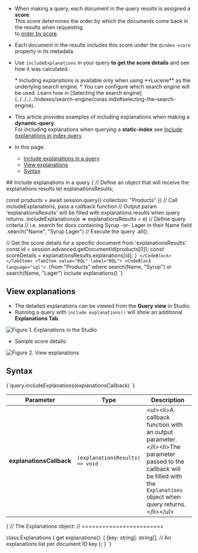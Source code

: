 
<Admonition type="note" title="">

* When making a query, each document in the query results is assigned a **score**.  
  This score determines the order by which the documents come back in the results when requesting   
  to [order by score](../../../../client-api/session/querying/sort-query-results.mdx#order-by-score).

* Each document in the results includes this score under the `@index-score` property in its metadata.

* Use `includeExplanations` in your query **to get the score details** and see how it was calculated.  

    <Admonition type="info" title="">
    * Including explanations is available only when using **Lucene** as the underlying search engine.
    * You can configure which search engine will be used. Learn how in [Selecting the search engine](../../../../indexes/search-engine/corax.mdx#selecting-the-search-engine).
    </Admonition>
* This article provides examples of including explanations when making a **dynamic-query**.  
  For including explanations when querying a **static-index** see [Include explanations in index query](../../../../indexes/querying/include-explanations.mdx).

* In this page:
    * [Include explanations in a query](../../../../client-api/session/querying/debugging/include-explanations.mdx#include-explanations-in-a-query)  
    * [View explanations](../../../../client-api/session/querying/debugging/include-explanations.mdx#view-explanations)  
    * [Syntax](../../../../client-api/session/querying/debugging/include-explanations.mdx#syntax)  
</Admonition>
## Include explanations in a query

<Tabs groupId='languageSyntax'>
<TabItem value="Query" label="Query">
<CodeBlock language="js">
{`// Define an object that will receive the explanations results
let explanationsResults;

const products = await session.query({ collection: "Products" })
     // Call includeExplanations, pass a callback function
     // Output param 'explanationsResults' will be filled with explanations results when query returns 
    .includeExplanations(e => explanationsResults = e)
     // Define query criteria
     // i.e. search for docs containing Syrup -or- Lager in their Name field
    .search("Name", "Syrup Lager")
     // Execute the query
    .all();

// Get the score details for a specific document from 'explanationsResults'
const id = session.advanced.getDocumentId(products[0]);
const scoreDetails = explanationsResults.explanations[id];
`}
</CodeBlock>
</TabItem>
<TabItem value="RQL" label="RQL">
<CodeBlock language="sql">
{`from "Products"
where search(Name, "Syrup") or search(Name, "Lager")
include explanations()
`}
</CodeBlock>
</TabItem>
</Tabs>



## View explanations

* The detailed explanations can be viewed from the **Query view** in Studio.  
* Running a query with `include explanations()` will show an additional **Explanations Tab**.

![Figure 1. Explanations in the Studio](./assets/include-explanations-1.png)

* Sample score details:

![Figure 2. View explanations](./assets/include-explanations-2.png)



## Syntax

<TabItem value="syntax" label="syntax">
<CodeBlock language="js">
{`query.includeExplanations(explanationsCallback)
`}
</CodeBlock>
</TabItem>

| Parameter                | Type                            | Description                                                                                                                                                                    |
|--------------------------|---------------------------------|--------------------------------------------------------------------------------------------------------------------------------------------------------------------------------|
| **explanationsCallback** | `(explanationsResults) => void` | &lt;ul&gt;&lt;li&gt;A callback function with an output parameter.&lt;/li&gt;&lt;li&gt;The parameter passed to the callback will be filled with the `Explanations` object when query returns.&lt;/li&gt;&lt;/ul&gt; |

<TabItem value="syntax_2" label="syntax_2">
<CodeBlock language="js">
{`// The Explanations object:
// ========================

class Explanations \{
    get explanations(): \{
        [key: string]: string[]; // An explanations list per document ID key
    \};
\}
`}
</CodeBlock>
</TabItem>




